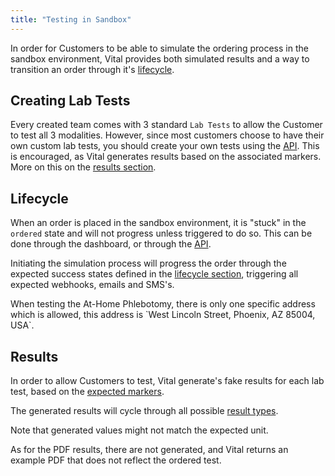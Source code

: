 ```yaml
---
title: "Testing in Sandbox"
---
```


In order for Customers to be able to simulate the ordering process in the sandbox environment, Vital provides both simulated results and a way to transition an order through it's [lifecycle](/lab/workflow/lab-test-lifecycle).

## Creating Lab Tests

Every created team comes with 3 standard `Lab Tests` to allow the Customer to test all 3 modalities. However, since most customers choose to have their own custom lab tests, you should create your own tests using the [API](/lab/workflow/create-test). This is encouraged, as Vital generates results based on the associated markers. More on this on the [results section](/lab/overview/sandbox#results).

## Lifecycle

When an order is placed in the sandbox environment, it is "stuck" in the `ordered` state and will not progress unless triggered to do so. This can be done through the dashboard, or through the [API](#TODO).

Initiating the simulation process will progress the order through the expected success states defined in the [lifecycle section](/lab/workflow/lab-test-lifecycle), triggering all expected webhooks, emails and SMS's.

<Warning>
When testing the At-Home Phlebotomy, there is only one specific address which is allowed, this address is `West Lincoln Street, Phoenix, AZ 85004, USA`.
</Warning>


## Results

In order to allow Customers to test, Vital generate's fake results for each lab test, based on the [expected markers](/lab/results/result-formats#expected-results). 

The generated results will cycle through all possible [result types](/lab/results/result-formats#resulttype).

<Warning>
Note that generated values might not match the expected unit.
</Warning>

As for the PDF results, there are not generated, and Vital returns an example PDF that does not reflect the ordered test.